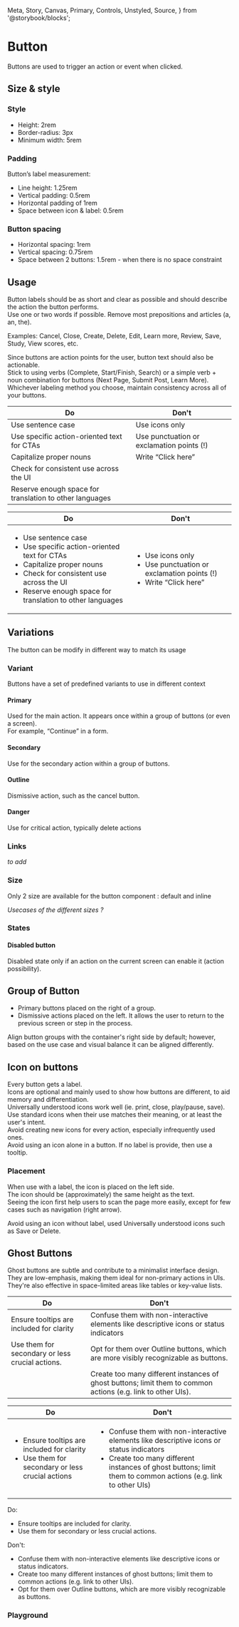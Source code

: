   Meta,
  Story,
  Canvas,
  Primary,
  Controls,
  Unstyled,
  Source,
} from '@storybook/blocks';


<Meta of={ButtonStories} />

# Button

Buttons are used to trigger an action or event when clicked.

## Size & style

### Style

- Height: 2rem
- Border-radius: 3px
- Minimum width: 5rem

### Padding

Button’s label measurement:

- Line height: 1.25rem
- Vertical padding: 0.5rem
- Horizontal padding of 1rem
- Space between icon & label: 0.5rem

### Button spacing

- Horizontal spacing: 1rem
- Vertical spacing: 0.75rem
- Space between 2 buttons: 1.5rem - when there is no space constraint

## Usage

Button labels should be as short and clear as possible and should describe the action the button performs.\
Use one or two words if possible. Remove most prepositions and articles (a, an, the).

Examples: Cancel, Close, Create, Delete, Edit, Learn more, Review, Save, Study, View scores, etc.

Since buttons are action points for the user, button text should also be actionable. \
Stick to using verbs (Complete, Start/Finish, Search) or a simple verb + noun combination for buttons (Next Page, Submit Post, Learn More). \
Whichever labeling method you choose, maintain consistency across all of your buttons.

| Do                                                      | Don't                                     |
| ------------------------------------------------------- | ----------------------------------------- |
| Use sentence case                                       | Use icons only                            |
| Use specific action-oriented text for CTAs              | Use punctuation or exclamation points (!) |
| Capitalize proper nouns                                 | Write “Click here”                        |
| Check for consistent use across the UI                  |                                           |
| Reserve enough space for translation to other languages |                                           |

| Do                                                                                                                                                                                                                                    | Don't                                                                                                         |
| ------------------------------------------------------------------------------------------------------------------------------------------------------------------------------------------------------------------------------------- | ------------------------------------------------------------------------------------------------------------- |
| <ul><li>Use sentence case</li><li>Use specific action-oriented text for CTAs</li><li>Capitalize proper nouns</li><li>Check for consistent use across the UI</li><li>Reserve enough space for translation to other languages</li></ul> | <ul><li>Use icons only</li><li>Use punctuation or exclamation points (!)</li><li>Write “Click here”</li></ul> |

## Variations

The button can be modify in different way to match its usage

### Variant

Buttons have a set of predefined variants to use in different context

<Story of={ButtonStories.DefaultButtons} />

#### Primary

Used for the main action. It appears once within a group of buttons (or even a screen).  
For example, “Continue” in a form.

<Story of={ButtonStories.Primary} />

#### Secondary

Use for the secondary action within a group of buttons.

<Story of={ButtonStories.Secondary} />

#### Outline

Dismissive action, such as the cancel button.

<Story of={ButtonStories.Outline} />

#### Danger

Use for critical action, typically delete actions

<Story of={ButtonStories.Danger} />

### Links

_to add_

### Size

Only 2 size are available for the button component : default and inline

_Usecases of the different sizes ?_

<Story of={ButtonStories.ButtonSizes} />

### States

#### Disabled button

Disabled state only if an action on the current screen can enable it (action possibility).

<Story of={ButtonStories.ButtonDisabled} />

## Group of Button

- Primary buttons placed on the right of a group.
- Dismissive actions placed on the left. It allows the user to return to the previous screen or step in the process.

Align button groups with the container's right side by default; however, based on the use case and visual balance it can be aligned differently.

<Story of={ButtonStories.SimpleForm} />

## Icon on buttons

Every button gets a label.\
Icons are optional and mainly used to show how buttons are different, to aid memory and differentiation.\
Universally understood icons work well (ie. print, close, play/pause, save).\
Use standard icons when their use matches their meaning, or at least the user's intent.\
Avoid creating new icons for every action, especially infrequently used ones.\
Avoid using an icon alone in a button. If no label is provide, then use a tooltip.

### Placement

When use with a label, the icon is placed on the left side.\
The icon should be (approximately) the same height as the text.  
Seeing the icon first help users to scan the page more easily, except for few cases such as navigation (right arrow).

<Story of={ButtonStories.ButtonsWithIcon} />

Avoid using an icon without label, used Universally understood icons such as Save or Delete.

<Canvas of={ButtonStories.IconButtonWithTooltip} />

<Unstyled>
  <Story of={ButtonStories.IconButtonWithTooltip} />
</Unstyled>

## Ghost Buttons

Ghost buttons are subtle and contribute to a minimalist interface design.  
They are low-emphasis, making them ideal for non-primary actions in UIs.  
They're also effective in space-limited areas like tables or key-value lists.

| Do                                              | Don't                                                                                                        |
| ----------------------------------------------- | ------------------------------------------------------------------------------------------------------------ |
| Ensure tooltips are included for clarity        | Confuse them with non-interactive elements like descriptive icons or status indicators                       |
| Use them for secondary or less crucial actions. | Opt for them over Outline buttons, which are more visibly recognizable as buttons.                           |
|                                                 | Create too many different instances of ghost buttons; limit them to common actions (e.g. link to other UIs). |

| Do                                                                                                                | Don't                                                                                                                                                                                                                        |
| ----------------------------------------------------------------------------------------------------------------- | ---------------------------------------------------------------------------------------------------------------------------------------------------------------------------------------------------------------------------- |
| <ul><li>Ensure tooltips are included for clarity</li><li>Use them for secondary or less crucial actions</li></ul> | <ul><li>Confuse them with non-interactive elements like descriptive icons or status indicators</li><li>Create too many different instances of ghost buttons; limit them to common actions (e.g. link to other UIs)</li></ul> |

Do:

- Ensure tooltips are included for clarity.
- Use them for secondary or less crucial actions.

Don't:

- Confuse them with non-interactive elements like descriptive icons or status indicators.
- Create too many different instances of ghost buttons; limit them to common actions (e.g. link to other UIs).
- Opt for them over Outline buttons, which are more visibly recognizable as buttons.

<Story of={ButtonStories.GhostButtons} />

### Playground

<Canvas of={ButtonStories.Playground} withSource />

<Controls of={ButtonStories.Playground} />
